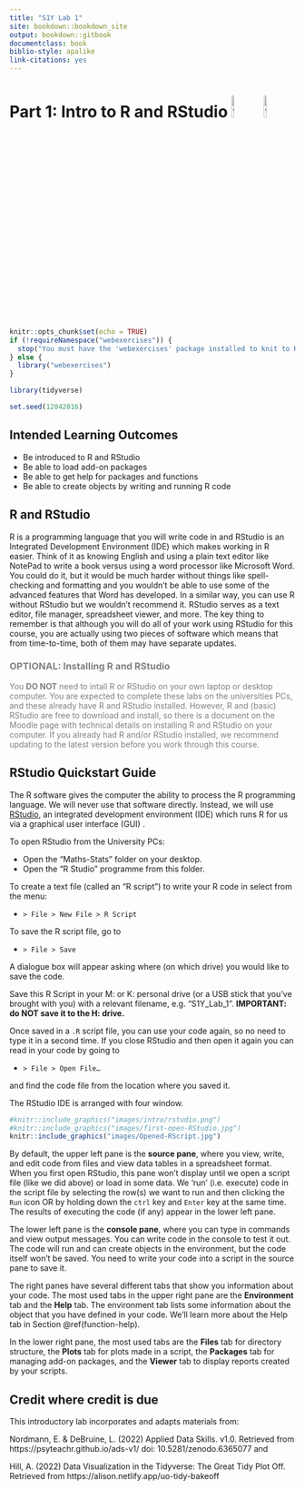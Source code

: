 ```yaml
---
title: "S1Y Lab 1"
site: bookdown::bookdown_site
output: bookdown::gitbook
documentclass: book
biblio-style: apalike
link-citations: yes
---
```


# Part 1: Intro to R and RStudio ![The R logo](images/R-Logo1.png){width=10%} ![The RStudio logo](images/RStudio.jpg){width=10%}

```r
knitr::opts_chunk$set(echo = TRUE)
if (!requireNamespace("webexercises")) {
  stop("You must have the 'webexercises' package installed to knit to HTML.\n   install.packages(\"webexercises\")")
} else {
  library("webexercises")
}

library(tidyverse)
```

```r
set.seed(12042016)
```




<!-- ```{r img-rrstudio, echo=FALSE, out.width = "10%", fig.cap="The R and RStudio logos"} -->
<!-- knitr::include_graphics("images/R-Logo1.png") -->
<!-- knitr::include_graphics("images/RStudio.jpg") -->
<!-- ``` -->

## Intended Learning Outcomes {#ilo-intro}

* Be introduced to R and RStudio
* Be able to load add-on packages
* Be able to get help for packages and functions
* Be able to create objects by writing and running R code


## R and RStudio {#intro-r-rstudio}

R is a programming language that you will write code in and RStudio is an Integrated Development Environment (IDE) which makes working in R easier. Think of it as knowing English and using a plain text editor like NotePad to write a book versus using a word processor like Microsoft Word. You could do it, but it would be much harder without things like spell-checking and formatting and you wouldn't be able to use some of the advanced features that Word has developed. In a similar way, you can use R without RStudio but we wouldn't recommend it. RStudio serves as a text editor, file manager, spreadsheet viewer, and more. The key thing to remember is that although you will do all of your work using RStudio for this course, you are actually using two pieces of software which means that from time-to-time, both of them may have separate updates.

<div id="hello" class="greeting message" style="color: grey;">
### OPTIONAL: Installing R and RStudio {#intro-installing-r}

You **DO NOT** need to intall R or RStudio on your own laptop or desktop computer.  You are expected to complete these labs on the universities PCs, and these already have R and RStudio installed.  However, R and (basic) RStudio are free to download and install, so there is a document on the Moodle page with technical details on installing R and RStudio on your computer. If you already had R and/or RStudio installed, we recommend updating to the latest version before you work through this course. 
</div>

## RStudio Quickstart Guide {#rstudio_ide}

The R software gives the computer the ability to process the R programming language. We will never use that software directly. Instead, we will use [RStudio](http://www.rstudio.com){target="_blank"}, an integrated development environment (IDE) which runs R for us via a graphical user interface (GUI) .  

To open RStudio from the University PCs:

- Open the “Maths-Stats” folder on your desktop.
- Open the “R Studio” programme from this folder.

To create a text file (called an "R script") to write your R code in select from the menu:

- `> File > New File > R Script`

To save the R script file, go to

- `> File > Save`

A dialogue box will appear asking where (on which drive) you would like to save the code.

Save this R Script in your M: or K: personal drive (or a USB stick that you’ve brought with you) with a relevant filename, e.g. “S1Y_Lab_1”.  **IMPORTANT: do NOT save it to the H: drive.**

Once saved in a `.R` script file, you can use your code again, so no need to type it in a second time. If you close RStudio and then open it again you can read in your code by going to

- `> File > Open File…`

and find the code file from the location where you saved it.

The RStudio IDE is arranged with four window.

```r
#knitr::include_graphics("images/intro/rstudio.png")
#knitr::include_graphics("images/first-open-RStudio.jpg")
knitr::include_graphics("images/Opened-RScript.jpg")
```

By default, the upper left pane is the **source pane**, where you view, write, and edit code from files and view data tables in a spreadsheet format. When you first open RStudio, this pane won't display until we open a script file (like we did above) or load in some data.  We 'run' (i.e. execute) code in the script file by selecting the row(s) we want to run and then clicking the  `Run` icon OR by holding down the `ctrl` key and `Enter` key at the same time.  The results of executing the code (if any) appear in the lower left pane.

The lower left pane is the **console pane**, where you can type in commands and view output messages. You can write code in the console to test it out. The code will run and can create objects in the environment, but the code itself won't be saved. You need to write your code into a script in the source pane to save it.

The right panes have several different tabs that show you information about your code. The most used tabs in the upper right pane are the **Environment** tab and the **Help** tab. The environment tab lists some information about the object that you have defined in your code. We'll learn more about the Help tab in Section\ \@ref(function-help).

In the lower right pane, the most used tabs are the **Files** tab for directory structure, the **Plots** tab for plots made in a script, the **Packages** tab for managing add-on packages, and the **Viewer** tab to display reports created by your scripts. 

<!-- You can change the location of panes and what tabs are shown under **`Preferences > Pane Layout`**. -->

<!-- ### Reproducibility {#intro-reproducibility} -->

<!-- In this class, you will be learning how to make reproducible reports. This involves writing scripts that transform data, create summaries and visualisations, and embed them in a report in a way that always gives you the same results. -->

<!-- When you do things reproducibly, others (and future you) can understand and check your work. You can also reuse your work more easily. For example, if you need to create a report every month with the social media analytics for your company, a reproducible report allows you to download a new month's data and create the report within seconds. It might take a little longer to set up the report in the first instance with reproducible methods, but the time it saves you in the long run is invaluable. -->

<!-- ::: {.try data-latex=""} -->
<!-- Appendix\ \@ref(rstudio-settings) shows you how to change two important settings in the global Options to increase reproducibility. Your settings should have: -->

<!-- * Restore .RData into workspace at startup: `r mcq(c("Checked", answer = "Not Checked"))` -->
<!-- * Save workspace to .RData on exit: `r mcq(c("Always", answer = "Never", "Ask"))` -->
<!-- ::: -->

<!-- ### Themes and accessiblilty -->

<!-- You can customise how RStudio looks to make it work for you. Click `Tools` - `Global Options` - `Appearance`. You can change the default font, font size, and general appearance of RStudio, including using dark mode. Play around with the settings and see what you prefer - you're going to spend a lot of time with R, it might as well look nice! -->


<!-- ## Sessions {#intro-sessions} -->

<!-- If you have the above settings configured correctly, when you open up RStudio and start writing code, loading packages, and creating objects, you will be doing so in a new session and your Environment tab should be completely empty. If you find that your code isn't working and you can't figure out why, it might be worth restarting your R session. This will clear the environment and detach all loaded packages - think of it like restarting your phone. There are several ways that you can restart R: -->

<!-- * Menu: Session > Restart R -->
<!-- * <span class=\"apple\">Cmd-Shift-F10</span> or <span class=\"windows\">Ctl-Shift-F10</span> -->
<!-- * type `.rs.restartR()` in the console -->

<!-- Try doing each of these now. Additionally, now would be a good time to create a notebook where you can keep a record of useful hints and tips and things to try when your code isn't working. Add "restart R session" to this notebook as your first item.  -->

## Credit where credit is due

This introductory lab incorporates and adapts materials from:

Nordmann, E. & DeBruine, L. (2022) Applied Data Skills. v1.0. Retrieved from https://psyteachr.github.io/ads-v1/ doi: 10.5281/zenodo.6365077 and

Hill, A. (2022) Data Visualization in the Tidyverse: The Great Tidy Plot Off. Retrieved from https://alison.netlify.app/uo-tidy-bakeoff
